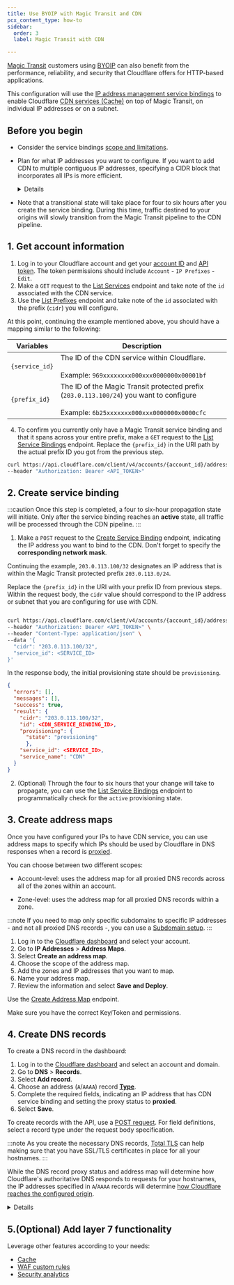 ```yaml
---
title: Use BYOIP with Magic Transit and CDN
pcx_content_type: how-to
sidebar:
  order: 3
  label: Magic Transit with CDN

---
```



[Magic Transit](/magic-transit/) customers using [BYOIP](/byoip/) can also benefit from the performance, reliability, and security that Cloudflare offers for HTTP-based applications.

This configuration will use the [IP address management service bindings](/byoip/service-bindings/) to enable Cloudflare [CDN services (Cache)](/cache/) on top of Magic Transit, on individual IP addresses or on a subnet.

## Before you begin

- Consider the service bindings [scope and limitations](/byoip/service-bindings/).
- Plan for what IP addresses you want to configure. If you want to add CDN to multiple contiguous IP addresses, specifying a CIDR block that incorporates all IPs is more efficient.

  <Details header="Example" >

  **Magic Transit protected prefix:** `203.0.113.100/24`

  **IPs to upgrade to the CDN:**

  `203.0.113.16`
  `203.0.113.17`
  `203.0.113.18`
  `203.0.113.19`
  `203.0.113.20`
  `203.0.113.21`
  `203.0.113.22`
  `203.0.113.23`

  **Best practice:** Add one discrete CDN Service Binding for `203.0.113.16` with a `/29` netmask.

  </Details>

- Note that a transitional state will take place for four to six hours after you create the service binding. During this time, traffic destined to your origins will slowly transition from the Magic Transit pipeline to the CDN pipeline.

## 1. Get account information

1. Log in to your Cloudflare account and get your [account ID](/fundamentals/setup/find-account-and-zone-ids/) and [API token](/fundamentals/api/get-started/create-token/). The token permissions should include `Account` - `IP Prefixes` - `Edit`.
2. Make a `GET` request to the [List Services](/api/operations/ip-address-management-service-bindings-list-services) endpoint and take note of the `id` associated with the CDN service.
3. Use the [List Prefixes](/api/operations/ip-address-management-prefixes-list-prefixes) endpoint and take note of the `id` associated with the prefix (`cidr`) you will configure.

<Example>

At this point, continuing the example mentioned above, you should have a mapping similar to the following:

| Variables  | Description                                        |
|-------------------------------|----------------------------------------------------|
| `{service_id}`                  | The ID of the CDN service within Cloudflare. <br /><br /> Example: `969xxxxxxxx000xxx0000000x00001bf`           |
| `{prefix_id}`                   | The ID of the Magic Transit protected prefix (`203.0.113.100/24`) you want to configure <br /><br /> Example: `6b25xxxxxxx000xxx0000000x0000cfc` |

</Example>

4. To confirm you currently only have a Magic Transit service binding and that it spans across your entire prefix, make a `GET` request to the  [List Service Bindings](/api/operations/ip-address-management-service-bindings-list-service-bindings) endpoint. Replace the `{prefix_id}` in the URI path by the actual prefix ID you got from the previous step.

<Example>

```bash
curl https://api.cloudflare.com/client/v4/accounts/{account_id}/addressing/prefixes/{prefix_id}/bindings \
--header "Authorization: Bearer <API_TOKEN>"
```

</Example>

## 2. Create service binding

:::caution
Once this step is completed, a four to six-hour propagation state will initiate. Only after the service binding reaches an **active** state, all traffic will be processed through the CDN pipeline.
:::

1. Make a `POST` request to the [Create Service Binding](/api/operations/ip-address-management-service-bindings-create-service-binding/) endpoint, indicating the IP address you want to bind to the CDN. Don't forget to specify the **corresponding network mask**.

<Example>

Continuing the example, `203.0.113.100/32` designates an IP address that is within the Magic Transit protected prefix `203.0.113.0/24`.

Replace the `{prefix_id}` in the URI with your prefix ID from previous steps. Within the request body, the `cidr` value should correspond to the IP address or subnet that you are configuring for use with CDN.

```bash

curl https://api.cloudflare.com/client/v4/accounts/{account_id}/addressing/prefixes/{prefix_id}/bindings \
--header "Authorization: Bearer <API_TOKEN>" \
--header "Content-Type: application/json" \
--data '{
  "cidr": "203.0.113.100/32",
  "service_id": <SERVICE_ID>
}'
```

In the response body, the initial provisioning state should be `provisioning`.

```json
{
  "errors": [],
  "messages": [],
  "success": true,
  "result": {
    "cidr": "203.0.113.100/32",
    "id": <CDN_SERVICE_BINDING_ID>,
    "provisioning": {
      "state": "provisioning"
      },
    "service_id": <SERVICE_ID>,
    "service_name": "CDN"
  }
}
```
</Example>

2. (Optional) Through the four to six hours that your change will take to propagate, you can use the [List Service Bindings](/api/operations/ip-address-management-service-bindings-list-service-bindings) endpoint to programmatically check for the `active` provisioning state.

## 3. Create address maps

Once you have configured your IPs to have CDN service, you can use <GlossaryTooltip term="address map" link="/byoip/address-maps/">address maps</GlossaryTooltip> to specify which IPs should be used by Cloudflare in DNS responses when a record is [proxied](/dns/manage-dns-records/reference/proxied-dns-records/#proxied-records).

You can choose between two different scopes:

* Account-level: uses the address map for all proxied DNS records across all of the zones within an account.

* Zone-level: uses the address map for all proxied DNS records within a zone.

:::note
If you need to map only specific subdomains to specific IP addresses - and not all proxied DNS records -, you can use a [Subdomain setup](/dns/zone-setups/subdomain-setup/).
:::

<Tabs labels="Dashboard | API">
<TabItem label="dashboard" no-code="true">

1. Log in to the [Cloudflare dashboard](https://dash.cloudflare.com/) and select your account.
2. Go to **IP Addresses** > **Address Maps**.
3. Select **Create an address map**.
4. Choose the scope of the address map.
5. Add the zones and IP addresses that you want to map.
6. Name your address map.
7. Review the information and select **Save and Deploy**.

</TabItem>
<TabItem label="api" no-code="true">

Use the [Create Address Map](/api/operations/ip-address-management-address-maps-create-address-map) endpoint.

Make sure you have the correct Key/Token and permissions.

</TabItem>
</Tabs>

## 4. Create DNS records

<Tabs labels="Dashboard | API">
<TabItem label="dashboard" no-code="true">

To create a DNS record in the dashboard:

1.  Log in to the [Cloudflare dashboard](https://dash.cloudflare.com/login) and select an account and domain.
2.  Go to **DNS** > **Records**.
3.  Select **Add record**.
4.  Choose an address (`A`/`AAAA`) record [**Type**](/dns/manage-dns-records/reference/dns-record-types/).
5.  Complete the required fields, indicating an IP address that has CDN service binding and setting the proxy status to **proxied**.
6.  Select **Save**.

</TabItem>

<TabItem label="api" no-code="true">

To create records with the API, use a [POST request](/api/operations/dns-records-for-a-zone-create-dns-record). For field definitions, select a record type under the request body specification.

</TabItem>
</Tabs>

:::note
As you create the necessary DNS records, [Total TLS](/ssl/edge-certificates/additional-options/total-tls/) can help making sure that you have SSL/TLS certificates in place for all your hostnames.
:::

While the DNS record proxy status and address map will determine how Cloudflare's authoritative DNS responds to requests for your hostnames, the IP addresses specified in `A`/`AAAA` records will determine [how Cloudflare reaches the configured origin](/fundamentals/concepts/how-cloudflare-works/#how-cloudflare-works-as-a-reverse-proxy).

<Details header="Example" >

| Type | Name | IP address | Proxy status | TTL |
| --- | --- | --- | --- | --- |
| `A` | `www` | `203.0.113.150` | `Proxied` | `Auto` |

At this point, if an address map for a zone `example.com` specifies that Cloudflare should use `203.0.113.100` for proxied records and the above record exists in the same zone, you can expect the following:

1. Cloudflare responds to DNS requests with `203.0.113.100`.
2. Cloudflare proxies requests through the CDN and then routes the requests via [GRE](/magic-transit/reference/tunnels/#gre-and-ipsec-tunnels) or [CNI](/magic-transit/network-interconnect/) to the origin server `203.0.113.150` (Magic Transit protected prefix).
3. Depending on whether Magic Transit is implemented with [direct server return model or with Magic Transit egress](/magic-transit/how-to/configure-tunnels/#bidirectional-vs-unidirectional-health-checks), the origin server responds back to Cloudflare either:

    * Directly over the Internet in a Magic Transit in a direct server return model
    * Back through the Magic GRE tunnel(s) in a Magic Transit egress model
4. As the HTTP response egresses the Cloudflare network back to the client side, the source IP address of the response becomes `203.0.113.100` (the IP address that the HTTP request originally landed on).

</Details>

## 5.(Optional) Add layer 7 functionality

Leverage other features according to your needs:

- [Cache](/cache/)
- [WAF custom rules](/waf/custom-rules/#custom-rules)
- [Security analytics](/waf/analytics/security-analytics/#security-analytics)